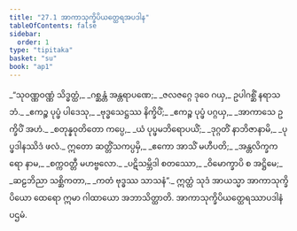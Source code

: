 ```yaml
---
title: "27.1 အာကာသုက္ခိပိယတ္ထေရအပဒါန"
tableOfContents: false
sidebar:
  order: 1
type: "tipitaka"
basket: "su"
book: "ap1"
---
```



<DynamicBreadcrumb />

<Division number="1" book="ap1">

<Paragraph number="3158" type="verses" book="ap1">
_“သုဝဏ္ဏဝဏ္ဏံ သိဒ္ဓတ္ထံ,_  
_ဂစ္ဆန္တံ အန္တရာပဏေ;_  
_ဇလဇဂ္ဂေ ဒုဝေ ဂယှ,_  
ဥပါဂစ္ဆိံ နရာသဘံ._  

</Paragraph>

</Division>
<Division number="2" book="ap1">

<Paragraph number="3159" type="verses" book="ap1">
_ဧကဉ္စ ပုပ္ဖံ ပါဒေသု,_  
_ဗုဒ္ဓသေဋ္ဌဿ နိက္ခိပိံ;_  
_ဧကဉ္စ ပုပ္ဖံ ပဂ္ဂယှ,_  
_အာကာသေ ဥက္ခိပိံ အဟံ._  

</Paragraph>

</Division>
<Division number="3" book="ap1">

<Paragraph number="3160" type="verses" book="ap1">
_စတုန္နဝုတိတော ကပ္ပေ,_  
_ယံ ပုပ္ဖမဘိရောပယိံ;_  
_ဒုဂ္ဂတိံ နာဘိဇာနာမိ,_  
_ပုပ္ဖဒါနဿိဒံ ဖလံ._  

</Paragraph>

</Division>
<Division number="4" book="ap1">

<Paragraph number="3161" type="verses" book="ap1">
ဣတော ဆတ္တိံသကပ္ပမှိ,_  
_ဧကော အာသိံ မဟီပတိ;_  
_အန္တလိက္ခကရော နာမ,_  
_စက္ကဝတ္တီ မဟဗ္ဗလော._  

</Paragraph>

</Division>
<Division number="5" book="ap1">

<Paragraph number="3162" type="verses" book="ap1">
_ပဋိသမ္ဘိဒါ စတဿော,_  
_ဝိမောက္ခာပိ စ အဋ္ဌိမေ;_  
_ဆဠဘိညာ သစ္ဆိကတာ,_  
_ကတံ ဗုဒ္ဓဿ သာသနံ”._  

</Paragraph>

<Paragraph number="3163" book="ap1">
ဣတ္ထံ သုဒံ အာယသ္မာ အာကာသုက္ခိပိယော ထေရော ဣမာ ဂါထာယော အဘာသိတ္ထာတိ.

</Paragraph>
</Division>

<Paragraph number="3164" type="center" book="ap1">
အာကာသုက္ခိပိယတ္ထေရဿာပဒါနံ ပဌမံ.
</Paragraph>
